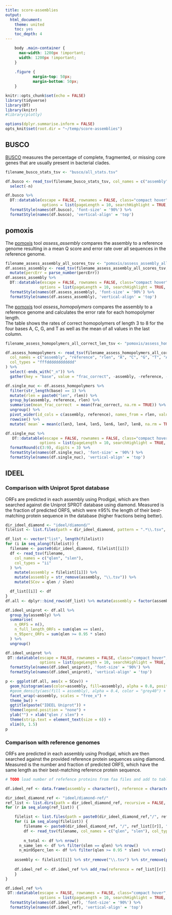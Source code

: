 ```yaml
---
title: score-assemblies
output:
  html_document:
    theme: united
    toc: yes
    toc_depth: 4
---
```


```css
    body .main-container {
      max-width: 1200px !important;
      width: 1200px !important;
    }
    
    .figure {
			margin-top: 50px;
			margin-bottom: 50px;
    }
```

```r
knitr::opts_chunk$set(echo = FALSE)
library(tidyverse)
library(DT)
library(knitr)
#library(plotly)

options(dplyr.summarise.inform = FALSE)
opts_knit$set(root.dir = "~/temp/score-assemblies")

```

## BUSCO

[BUSCO](https://busco.ezlab.org/) measures the percentage of complete, fragmented, or missing core genes that are usually present in bacterial clades.

```r
filename_busco_stats_tsv <- "busco/all_stats.tsv"

df.busco <- read_tsv(filename_busco_stats_tsv, col_names = c("assembly", "% complete", "% fragmented", "% missing", "n"), col_types = "fdddd") %>%
  select(-n)

df.busco %>%
  DT::datatable(escape = FALSE, rownames = FALSE, class="compact hover",
                options = list(pageLength = 10, searchHighlight = TRUE, paginate = TRUE, lengthChange = FALSE, fixedHeader = TRUE, order = list(list(1, 'desc'), list(0, 'asc')))) %>%
  formatStyle(names(df.busco), 'font-size' = '90%') %>%
  formatStyle(names(df.busco), 'vertical-align' = 'top')
```


## pomoxis

The [pomoxis](https://github.com/nanoporetech/pomoxis) tool _assess_assembly_ compares the assembly to a reference genome resulting in a mean Q score and error rate over all sequences in the reference genome.

```r
filename_assess_assembly_all_scores_tsv <- "pomoxis/assess_assembly_all_scores.tsv"
df.assess_assembly <- read_tsv(filename_assess_assembly_all_scores_tsv, col_names = c("assembly", "reference", "Qscore", "percErr"), col_types = "ffdc") %>%
  mutate(percErr = parse_number(percErr))
df.assess_assembly %>%
  DT::datatable(escape = FALSE, rownames = FALSE, class="compact hover",
               options = list(pageLength = 10, searchHighlight = TRUE, paginate = TRUE, lengthChange = FALSE, fixedHeader = TRUE, order = list(list(2, 'desc'), list(0, 'asc')))) %>%
  formatStyle(names(df.assess_assembly), 'font-size' = '90%') %>%
  formatStyle(names(df.assess_assembly), 'vertical-align' = 'top')

```

The [pomoxis](https://github.com/nanoporetech/pomoxis) tool _assess_homopolymers_ compares the assembly to a reference genome and calculates the error rate for each homopolymer length.  
The table shows the rates of correct homopolymers of length 3 to 8 for the four bases A, C, G, and T as well as the mean of all values in the last column.
```r
filename_assess_homopolymers_all_correct_len_tsv <- "pomoxis/assess_homopolymers_all_correct_len.tsv"

df.assess_homopolymers <- read_tsv(filename_assess_homopolymers_all_correct_len_tsv,
  col_names = c("assembly", "reference", "rlen", "A", "C", "G", "T", "A_n", "C_n", "G_n", "T_n", "AT_n", "AT", "GC_n", "GC"),
  col_types = "fffdddddddddddd"
) %>%
  select(-ends_with("_n")) %>%
  gather(key = "base", value = "frac_correct", -assembly, -reference, -rlen)

df.single_nuc <- df.assess_homopolymers %>%
  filter(str_length(base) == 1) %>%
  mutate(rlen = paste0("len", rlen)) %>%
  group_by(assembly, reference, rlen) %>%
  summarise(mean_frac_correct  = mean(frac_correct, na.rm = TRUE)) %>%
  ungroup() %>%
  pivot_wider(id_cols = c(assembly, reference), names_from = rlen, values_from = mean_frac_correct) %>%
  rowwise() %>%
  mutate(`mean` = mean(c(len3, len4, len5, len6, len7, len8, na.rm = TRUE)))

df.single_nuc %>%
   DT::datatable(escape = FALSE, rownames = FALSE, class="compact hover",
               options = list(pageLength = 10, searchHighlight = TRUE, paginate = TRUE, lengthChange = FALSE, fixedHeader = TRUE, order = list(list(8, 'desc'), list(0, 'asc')))) %>%
  formatRound(c(3:9), digits = 3) %>%
  formatStyle(names(df.single_nuc), 'font-size' = '90%') %>%
  formatStyle(names(df.single_nuc), 'vertical-align' = 'top')

```

## IDEEL

### Comparison with Uniprot Sprot database

ORFs are predicted in each assembly using Prodigal, which are then searched against die Uniprot SPROT database using diamond.
Measured is the fraction of predicted ORFS, which were ≥95% the length of their best-matching protein sequence in the database (higher fractions being better).

```r
dir_ideel_diamond <- "ideel/diamond/"
filelist <- list.files(path = dir_ideel_diamond, pattern = ".*\\.tsv", recursive = FALSE, full.names = FALSE)

df_list <- vector("list", length(filelist))
for (i in seq_along(filelist)) {
  filename <- paste0(dir_ideel_diamond, filelist[[i]])
  df <- read_tsv(filename,
    col_names = c("qlen", "slen"),
    col_types = "ii"
  ) %>%
    mutate(assembly = filelist[[i]]) %>%
    mutate(assembly = str_remove(assembly, "\\.tsv")) %>%
    mutate(SCov = qlen / slen)

  df_list[[i]] <- df
}
df.all <- dplyr::bind_rows(df_list) %>% mutate(assembly = factor(assembly))

df.ideel_uniprot <- df.all %>%
  group_by(assembly) %>%
  summarise(
    n_ORFS = n(),
    n_full_length_ORFs = sum(qlen == slen),
    n_95perc_ORFs = sum(qlen >= 0.95 * slen)
  ) %>% 
  ungroup()

df.ideel_uniprot %>% 
 DT::datatable(escape = FALSE, rownames = FALSE, class="compact hover",
               options = list(pageLength = 10, searchHighlight = TRUE, paginate = TRUE, lengthChange = FALSE, fixedHeader = TRUE, order = list(list(3, 'desc'), list(0, 'asc')))) %>%
  formatStyle(names(df.ideel_uniprot), 'font-size' = '90%') %>%
  formatStyle(names(df.ideel_uniprot), 'vertical-align' = 'top')
```

```r
p <- ggplot(df.all, aes(x = SCov)) +
  geom_histogram(aes(color=assembly, fill=assembly), alpha = 0.8, position = "identity", binwidth = 0.01, size=0.2) +
  #geom_density(aes(fill = assembly), alpha = 0.4, color = "grey40") +
  facet_wrap(~assembly, scales = "free_x") +
  theme_bw() +
  ggtitle(paste("IDEEL Uniprot")) +
  theme(legend.position = "none") +
  ylab("") + xlab("qlen / slen") +
  theme(strip.text = element_text(size = 6)) +
  xlim(0, 1.5)
p
```

### Comparison with reference genomes

ORFs are predicted in each assembly using Prodigal, which are then searched against the provided reference protein sequences using diamond.
Measured is the number and fraction of predicted ORFS, which have the same length as their best-matching reference protein sequence.

```r

# TODO load number of refefence proteins from faa files and add to table

df.ideel_ref <- data.frame(assembly = character(), reference = character(), n_ORFs = integer(), n_full_length_ORFs = integer(), n_min95perc_ORFs = integer())

dir_ideel_diamond_ref <- "ideel/diamond-ref/"
ref_list <- list.dirs(path = dir_ideel_diamond_ref, recursive = FALSE, full.names = FALSE)
for (r in seq_along(ref_list)) {

	filelist <- list.files(path = paste0(dir_ideel_diamond_ref,"/", ref_list[[r]]), pattern = ".*\\.tsv", recursive = FALSE, full.names = FALSE)
	for (i in seq_along(filelist)) {
		filename <- paste0(dir_ideel_diamond_ref, "/", ref_list[[r]], "/", filelist[[i]])
		df <- read_tsv(filename, col_names = c("qlen", "slen"),	col_types = "ii")
		
		n_total <- df %>% nrow()
	  n_same_len <- df %>% filter(slen == qlen) %>% nrow()
	  n_min95perc_len <- df %>% filter(qlen >= 0.95 * slen) %>% nrow()
	  
  	assembly <- filelist[[i]] %>% str_remove("\\.tsv") %>% str_remove(paste0("_",ref_list[[r]]))
	
  	df.ideel_ref <- df.ideel_ref %>% add_row(reference = ref_list[[r]], assembly = assembly, n_ORFs = n_total, n_full_length_ORFs = n_same_len, n_min95perc_ORFs = n_min95perc_len)
	}
}

df.ideel_ref %>% 
 DT::datatable(escape = FALSE, rownames = FALSE, class="compact hover",
               options = list(pageLength = 10, searchHighlight = TRUE, paginate = TRUE, lengthChange = FALSE, fixedHeader = TRUE, order = list(list(3, 'desc'), list(0, 'asc')))) %>%
  formatStyle(names(df.ideel_ref), 'font-size' = '90%') %>%
  formatStyle(names(df.ideel_ref), 'vertical-align' = 'top')

```
